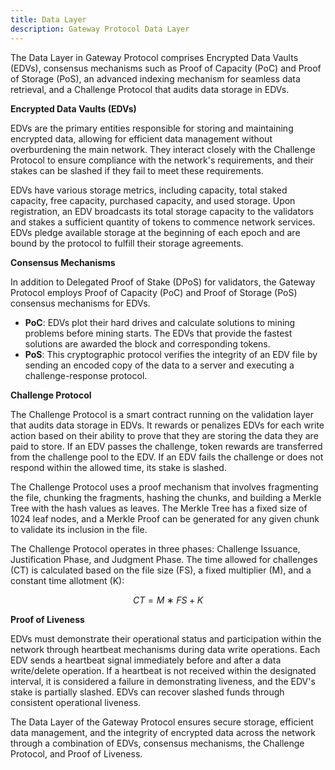 ```yaml
---
title: Data Layer
description: Gateway Protocol Data Layer
---
```


The Data Layer in Gateway Protocol comprises Encrypted Data Vaults (EDVs), consensus mechanisms such as Proof of Capacity (PoC) and Proof of Storage (PoS), an advanced indexing mechanism for seamless data retrieval, and a Challenge Protocol that audits data storage in EDVs.

**Encrypted Data Vaults (EDVs)**

EDVs are the primary entities responsible for storing and maintaining encrypted data, allowing for efficient data management without overburdening the main network. They interact closely with the Challenge Protocol to ensure compliance with the network's requirements, and their stakes can be slashed if they fail to meet these requirements.

EDVs have various storage metrics, including capacity, total staked capacity, free capacity, purchased capacity, and used storage. Upon registration, an EDV broadcasts its total storage capacity to the validators and stakes a sufficient quantity of tokens to commence network services. EDVs pledge available storage at the beginning of each epoch and are bound by the protocol to fulfill their storage agreements.

**Consensus Mechanisms**

In addition to Delegated Proof of Stake (DPoS) for validators, the Gateway Protocol employs Proof of Capacity (PoC) and Proof of Storage (PoS) consensus mechanisms for EDVs.

- **PoC**: EDVs plot their hard drives and calculate solutions to mining problems before mining starts. The EDVs that provide the fastest solutions are awarded the block and corresponding tokens.
- **PoS**: This cryptographic protocol verifies the integrity of an EDV file by sending an encoded copy of the data to a server and executing a challenge-response protocol.

**Challenge Protocol**

The Challenge Protocol is a smart contract running on the validation layer that audits data storage in EDVs. It rewards or penalizes EDVs for each write action based on their ability to prove that they are storing the data they are paid to store. If an EDV passes the challenge, token rewards are transferred from the challenge pool to the EDV. If an EDV fails the challenge or does not respond within the allowed time, its stake is slashed.

The Challenge Protocol uses a proof mechanism that involves fragmenting the file, chunking the fragments, hashing the chunks, and building a Merkle Tree with the hash values as leaves. The Merkle Tree has a fixed size of 1024 leaf nodes, and a Merkle Proof can be generated for any given chunk to validate its inclusion in the file.

The Challenge Protocol operates in three phases: Challenge Issuance, Justification Phase, and Judgment Phase. The time allowed for challenges (CT) is calculated based on the file size (FS), a fixed multiplier (M), and a constant time allotment (K):

$$CT = M ∗ FS + K$$

**Proof of Liveness**

EDVs must demonstrate their operational status and participation within the network through heartbeat mechanisms during data write operations. Each EDV sends a heartbeat signal immediately before and after a data write/delete operation. If a heartbeat is not received within the designated interval, it is considered a failure in demonstrating liveness, and the EDV's stake is partially slashed. EDVs can recover slashed funds through consistent operational liveness.

The Data Layer of the Gateway Protocol ensures secure storage, efficient data management, and the integrity of encrypted data across the network through a combination of EDVs, consensus mechanisms, the Challenge Protocol, and Proof of Liveness.
